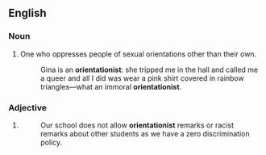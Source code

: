 ==English==
===Noun===
{{en-noun}}
#One who oppresses people of sexual orientations other than their own. 
#:Gina is an '''orientationist''': she tripped me in the hall and called me a queer and all I did was wear a pink shirt covered in rainbow triangles—what an immoral '''orientationist'''.
===Adjective===
{{en-adj}}
#{{rfdef}}
#:Our school does not allow '''orientationist''' remarks or racist remarks about other students as we have a zero discrimination policy.